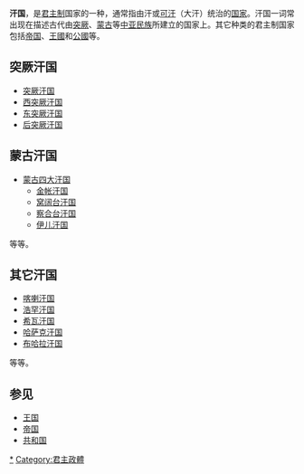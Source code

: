 {{Monarchism}}
'''汗国'''，是[[君主制|君主制]]国家的一种，通常指由汗或[[可汗|可汗]]（大汗）统治的[[国家|国家]]。汗国一词常出现在描述古代由[[突厥人|突厥]]、[[蒙古族|蒙古]]等[[中亚|中亚]][[民族|民族]]所建立的国家上。其它种类的君主制国家包括[[帝国|帝国]]、[[王國|王國]]和[[公國|公國]]等。

==突厥汗国==
* [[突厥汗国|突厥汗国]]
* [[西突厥汗国|西突厥汗国]]
* [[东突厥汗国|东突厥汗国]]
* [[后突厥汗国|后突厥汗国]]

==蒙古汗国==
{{seealso|蒙古汗国列表}}
* [[蒙古四大汗国|蒙古四大汗国]]
** [[金帐汗国|金帐汗国]]
** [[窝阔台汗国|窝阔台汗国]]
** [[察合台汗国|察合台汗国]]
** [[伊儿汗国|伊儿汗国]]
等等。

==其它汗国==
* [[喀喇汗国|喀喇汗国]]
* [[浩罕汗国|浩罕汗国]]
* [[希瓦汗国|希瓦汗国]]
* [[哈萨克汗国|哈萨克汗国]]
* [[布哈拉汗国|布哈拉汗国]]
等等。

==参见==
* [[王国|王国]]
* [[帝国|帝国]]
* [[共和国|共和国]]

{{Authority control}}
[[Category:汗国|*]]
[[Category:君主政體|Category:君主政體]]